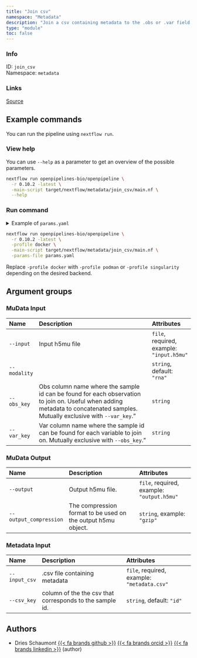 ```yaml
---
title: "Join csv"
namespace: "Metadata"
description: "Join a csv containing metadata to the .obs or .var field of a mudata file."
type: "module"
toc: false
---
```


::: {.column-margin}

### Info

ID: `join_csv`  
Namespace: `metadata`

### Links
[Source](https://github.com/openpipelines-bio/openpipeline/blob/0.10.2/./src/metadata/join_csv){.btn-action .btn-sm .btn-info .btn role="button"}

:::



## Example commands

You can run the pipeline using `nextflow run`.

### View help

You can use `--help` as a parameter to get an overview of the possible parameters.

```bash
nextflow run openpipelines-bio/openpipeline \
  -r 0.10.2 -latest \
  -main-script target/nextflow/metadata/join_csv/main.nf \
  --help
```

### Run command

<details>
<summary>Example of `params.yaml`</summary>
```yaml
# MuData Input
input: # please fill in - example: "input.h5mu"
modality: "rna"
# obs_key: "foo"
# var_key: "foo"

# MuData Output
# output: "$id.$key.output.h5mu"
# output_compression: "gzip"

# Metadata Input
input_csv: # please fill in - example: "metadata.csv"
csv_key: "id"

# Nextflow input-output arguments
publish_dir: # please fill in - example: "output/"
# param_list: "my_params.yaml"
```
</details>

```bash
nextflow run openpipelines-bio/openpipeline \
  -r 0.10.2 -latest \
  -profile docker \
  -main-script target/nextflow/metadata/join_csv/main.nf \
  -params-file params.yaml
```

:::{.callout-note}
Replace `-profile docker` with `-profile podman` or `-profile singularity` depending on the desired backend.
:::

## Argument groups

### MuData Input

|Name         |Description                                                                                                                                                                  |Attributes                                |
|:------------|:----------------------------------------------------------------------------------------------------------------------------------------------------------------------------|:-----------------------------------------|
|`--input`    |Input h5mu file                                                                                                                                                              |`file`, required, example: `"input.h5mu"` |
|`--modality` |                                                                                                                                                                             |`string`, default: `"rna"`                |
|`--obs_key`  |Obs column name where the sample id can be found for each observation to join on. Useful when adding metadata to concatenated samples. Mutually exclusive with `--var_key`." |`string`                                  |
|`--var_key`  |Var column name where the sample id can be found for each variable to join on. Mutually exclusive with `--obs_key`."                                                         |`string`                                  |


### MuData Output

|Name                   |Description                                                  |Attributes                                 |
|:----------------------|:------------------------------------------------------------|:------------------------------------------|
|`--output`             |Output h5mu file.                                            |`file`, required, example: `"output.h5mu"` |
|`--output_compression` |The compression format to be used on the output h5mu object. |`string`, example: `"gzip"`                |


### Metadata Input

|Name          |Description                                              |Attributes                                  |
|:-------------|:--------------------------------------------------------|:-------------------------------------------|
|`--input_csv` |.csv file containing metadata                            |`file`, required, example: `"metadata.csv"` |
|`--csv_key`   |column of the the csv that corresponds to the sample id. |`string`, default: `"id"`                   |

## Authors


  * Dries Schaumont [{{< fa brands github >}}](https://github.com/DriesSchaumont) [{{< fa brands orcid >}}](https://orcid.org/0000-0002-4389-0440) [{{< fa brands linkedin >}}](https://linkedin.com/in/dries-schaumont) (author)
